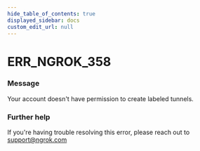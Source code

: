 ```yaml
---
hide_table_of_contents: true
displayed_sidebar: docs
custom_edit_url: null
---
```



# ERR_NGROK_358

### Message
Your account doesn't have permission to create labeled tunnels.

### Further help
If you're having trouble resolving this error, please reach out to [support@ngrok.com](mailto:support@ngrok.com?subject=Help%20with%20ERR_NGROK_358)


<ErrorDetails error='err_ngrok_358' />
